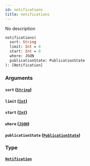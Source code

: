 ```yaml
---
id: notifications
title: notifications
---
```


No description

```graphql
notifications(
  sort: String
  limit: Int = 0
  start: Int = 0
  where: JSON
  publicationState: PublicationState
): [Notification]

```

### Arguments

#### `sort` ([`String`](/v1/scalars/string))

#### `limit` ([`Int`](/v1/scalars/int))

#### `start` ([`Int`](/v1/scalars/int))

#### `where` ([`JSON`](/v1/scalars/json))

#### `publicationState` ([`PublicationState`](/v1/enums/publication-state))

### Type

#### [`Notification`](/v1/objects/notification)
